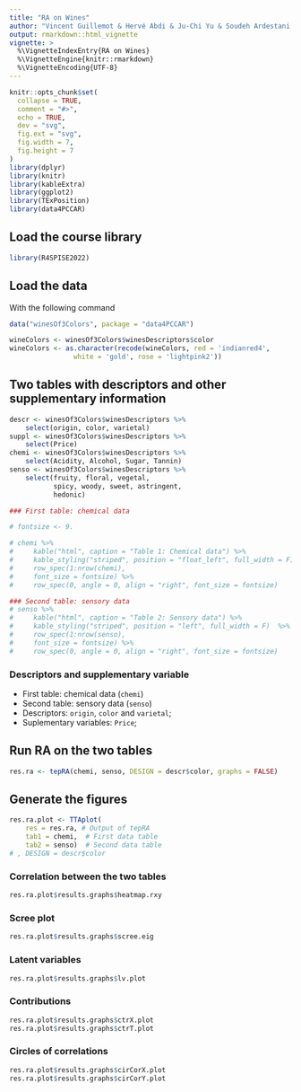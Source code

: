 ```yaml
---
title: "RA on Wines"
author: "Vincent Guillemot & Hervé Abdi & Ju-Chi Yu & Soudeh Ardestani Khoubrouy"
output: rmarkdown::html_vignette
vignette: >
  %\VignetteIndexEntry{RA on Wines}
  %\VignetteEngine{knitr::rmarkdown}
  %\VignetteEncoding{UTF-8}
---
```


```r
knitr::opts_chunk$set(
  collapse = TRUE,
  comment = "#>",
  echo = TRUE, 
  dev = "svg",
  fig.ext = "svg", 
  fig.width = 7, 
  fig.height = 7
)
library(dplyr)
library(knitr)
library(kableExtra)
library(ggplot2)
library(TExPosition)
library(data4PCCAR)
```

## Load the course library

```r
library(R4SPISE2022)
```

## Load the data

With the following command

```r
data("winesOf3Colors", package = "data4PCCAR")
```

```r
wineColors <- winesOf3Colors$winesDescriptors$color
wineColors <- as.character(recode(wineColors, red = 'indianred4', 
                white = 'gold', rose = 'lightpink2'))
```

## Two tables with descriptors and other supplementary information


```r
descr <- winesOf3Colors$winesDescriptors %>% 
    select(origin, color, varietal)
suppl <- winesOf3Colors$winesDescriptors %>% 
    select(Price)
chemi <- winesOf3Colors$winesDescriptors %>% 
    select(Acidity, Alcohol, Sugar, Tannin)
senso <- winesOf3Colors$winesDescriptors %>% 
    select(fruity, floral, vegetal, 
           spicy, woody, sweet, astringent, 
           hedonic)
```


```r
### First table: chemical data

# fontsize <- 9.

# chemi %>%
#     kable("html", caption = "Table 1: Chemical data") %>%
#     kable_styling("striped", position = "float_left", full_width = F)  %>%
#     row_spec(1:nrow(chemi), 
#     font_size = fontsize) %>%
#     row_spec(0, angle = 0, align = "right", font_size = fontsize)
```


```r
### Second table: sensory data
# senso %>%
#     kable("html", caption = "Table 2: Sensory data") %>%
#     kable_styling("striped", position = "left", full_width = F)  %>%
#     row_spec(1:nrow(senso), 
#     font_size = fontsize) %>%
#     row_spec(0, angle = 0, align = "right", font_size = fontsize)
```

### Descriptors and supplementary variable

 * First table: chemical data (`chemi`)
 * Second table: sensory data (`senso`)
 * Descriptors: `origin`, `color` and `varietal`;
 * Suplementary variables: `Price`;
 
## Run RA on the two tables

```r
res.ra <- tepRA(chemi, senso, DESIGN = descr$color, graphs = FALSE)
```

## Generate the figures

```r
res.ra.plot <- TTAplot(
    res = res.ra, # Output of tepRA
    tab1 = chemi,  # First data table
    tab2 = senso)  # Second data table
# , DESIGN = descr$color
```

### Correlation between the two tables

```r
res.ra.plot$results.graphs$heatmap.rxy
```


### Scree plot

```r
res.ra.plot$results.graphs$scree.eig
```

### Latent variables

```r
res.ra.plot$results.graphs$lv.plot
```

### Contributions

```r
res.ra.plot$results.graphs$ctrX.plot
res.ra.plot$results.graphs$ctrT.plot
```

### Circles of correlations

```r
res.ra.plot$results.graphs$cirCorX.plot
res.ra.plot$results.graphs$cirCorY.plot
```

